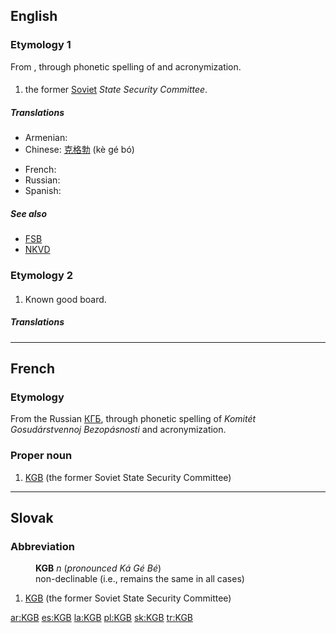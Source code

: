 ==English==
{{wikipedia}}

===Etymology 1===
From {{etyl|ru|en}} {{term|КГБ|lang=ru}}, through phonetic spelling of {{term|Комитет Государственной Безопасности|lang=ru|tr=Komitét Gosudárstvennoj Bezopásnosti||State Security Committee}} and acronymization.

===={{initialism}}====
{{en-proper-noun}}

# the former [[Soviet]] ''State Security Committee''.

=====Translations=====
{{trans-top|Soviet KGB}}
* Armenian: {{t-|hy|ՊԱԿ|tr=PAK|sc=Armn|xs=Armenian}}
* Chinese: [[克格勃]] (kè gé bó)
{{trans-mid}}
* French: {{t-|fr|KGB|m}}
* Russian: {{t+|ru|КГБ|sc=Cyrl}}
* Spanish: {{t|es|KGB|m}}
{{trans-bottom}}

=====See also=====
* [[FSB]]
* [[NKVD]]

===Etymology 2===

===={{initialism}}====
{{en-noun}}

# {{electronics}} Known good board.

=====Translations=====
{{trans-top|Known Good Board}}
{{trans-mid}}
{{trans-bottom}}

----

==French==

===Etymology===
From the Russian [[КГБ]], through phonetic spelling of ''Komitét Gosudárstvennoj Bezopásnosti'' and acronymization.

===Proper noun===
{{infl|fr|proper noun|m}}

# [[#English|KGB]] (the former Soviet State Security Committee)

----

==Slovak==

===Abbreviation===
: '''KGB''' ''n'' (''pronounced Ká Gé Bé'')
: non-declinable (i.e., remains the same in all cases)

# [[KGB]] (the former Soviet State Security Committee)

[[ar:KGB]]
[[es:KGB]]
[[la:KGB]]
[[pl:KGB]]
[[sk:KGB]]
[[tr:KGB]]